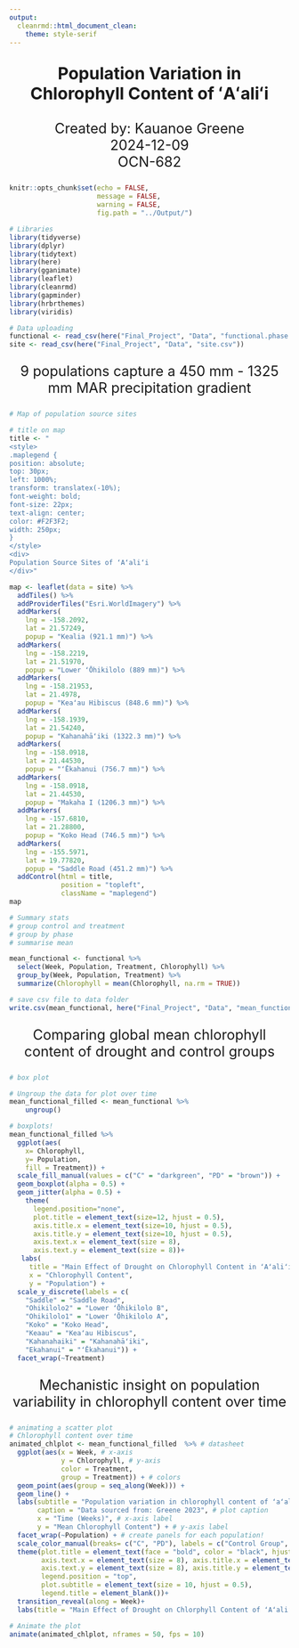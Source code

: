 ```yaml
---
output: 
  cleanrmd::html_document_clean:
    theme: style-serif
---
```


::: {style="text-align: center; font-size: 30px; font-weight: bold; margin-top: 20px; margin-bottom: 20px"}
Population Variation in Chlorophyll Content of ʻAʻaliʻi
:::

::: {style="text-align: center; font-size: 25px; margin-top: 20px; margin-bottom: 20px"}
Created by: Kauanoe Greene  
2024-12-09  
OCN-682  
:::

```r
knitr::opts_chunk$set(echo = FALSE, 
                      message = FALSE, 
                      warning = FALSE, 
                      fig.path = "../Output/")
```


```r
# Libraries  
library(tidyverse)
library(dplyr)
library(tidytext)
library(here)
library(gganimate)
library(leaflet)
library(cleanrmd)
library(gapminder)
library(hrbrthemes)
library(viridis)
```

```r
# Data uploading
functional <- read_csv(here("Final_Project", "Data", "functional.phase.data.csv"))
site <- read_csv(here("Final_Project", "Data", "site.csv"))
```
::: {style="text-align: center; font-size: 25px; margin-top: 20px; margin-bottom: 20px"}
9 populations capture a 450 mm - 1325 mm MAR precipitation gradient
:::

```r
# Map of population source sites

# title on map  
title <- "
<style> 
.maplegend {
position: absolute; 
top: 30px; 
left: 1000%; 
transform: translatex(-10%);
font-weight: bold; 
font-size: 22px; 
text-align: center;
color: #F2F3F2; 
width: 250px;
}
</style> 
<div> 
Population Source Sites of ʻAʻaliʻi 
</div>"

map <- leaflet(data = site) %>% 
  addTiles() %>% 
  addProviderTiles("Esri.WorldImagery") %>% 
  addMarkers(
    lng = -158.2092,
    lat = 21.57249, 
    popup = "Kealia (921.1 mm)") %>% 
  addMarkers(
    lng = -158.2219,
    lat = 21.51970, 
    popup = "Lower ʻŌhikilolo (889 mm)") %>% 
  addMarkers(
    lng = -158.21953,
    lat = 21.4978, 
    popup = "Keaʻau Hibiscus (848.6 mm)") %>% 
  addMarkers(
    lng = -158.1939,
    lat = 21.54240, 
    popup = "Kahanahāʻiki (1322.3 mm)") %>% 
  addMarkers(
    lng = -158.0918,
    lat = 21.44530, 
    popup = "ʻĒkahanui (756.7 mm)") %>% 
  addMarkers(
    lng = -158.0918,
    lat = 21.44530, 
    popup = "Makaha I (1206.3 mm)") %>% 
  addMarkers(
    lng = -157.6810,
    lat = 21.28800, 
    popup = "Koko Head (746.5 mm)") %>% 
  addMarkers(
    lng = -155.5971,
    lat = 19.77820, 
    popup = "Saddle Road (451.2 mm)") %>% 
  addControl(html = title, 
             position = "topleft", 
             className = "maplegend")
map

```


```r

# Summary stats  
# group control and treatment
# group by phase
# summarise mean

mean_functional <- functional %>% 
  select(Week, Population, Treatment, Chlorophyll) %>% 
  group_by(Week, Population, Treatment) %>% 
  summarize(Chlorophyll = mean(Chlorophyll, na.rm = TRUE))

# save csv file to data folder
write.csv(mean_functional, here("Final_Project", "Data", "mean_functional.csv"))

```
::: {style="text-align: center; font-size: 25px; margin-top: 20px; margin-bottom: 20px"}
Comparing global mean chlorophyll content of drought and control groups  
:::

```r

# box plot  

# Ungroup the data for plot over time
mean_functional_filled <- mean_functional %>%
    ungroup()

# boxplots!
mean_functional_filled %>%
  ggplot(aes(
    x= Chlorophyll, 
    y= Population, 
    fill = Treatment)) + 
  scale_fill_manual(values = c("C" = "darkgreen", "PD" = "brown")) + 
  geom_boxplot(alpha = 0.5) + 
  geom_jitter(alpha = 0.5) +
    theme(
      legend.position="none",
      plot.title = element_text(size=12, hjust = 0.5), 
      axis.title.x = element_text(size=10, hjust = 0.5),
      axis.title.y = element_text(size=10, hjust = 0.5),
      axis.text.x = element_text(size = 8), 
      axis.text.y = element_text(size = 8))+
   labs(
     title = "Main Effect of Drought on Chlorophyll Content in ʻAʻaliʻi",
     x = "Chlorophyll Content", 
     y = "Population") + 
  scale_y_discrete(labels = c(
    "Saddle" = "Saddle Road", 
    "Ohikilolo2" = "Lower ʻŌhikilolo B", 
    "Ohikilolo1" = "Lower ʻŌhikilolo A", 
    "Koko" = "Koko Head", 
    "Keaau" = "Keaʻau Hibiscus", 
    "Kahanahaiki" = "Kahanahāʻiki", 
    "Ekahanui" = "ʻĒkahanui")) + 
  facet_wrap(~Treatment)

```

::: {style="text-align: center; font-size: 25px; margin-top: 20px; margin-bottom: 20px"}
Mechanistic insight on population variability in chlorophyll content over time
:::

```r
# animating a scatter plot
# Chlorophyll content over time
animated_chlplot <- mean_functional_filled  %>% # datasheet
  ggplot(aes(x = Week, # x-axis
             y = Chlorophyll, # y-axis
             color = Treatment,
             group = Treatment)) + # colors
  geom_point(aes(group = seq_along(Week))) +
  geom_line() +
  labs(subtitle = "Population variation in chlorophyll content of ʻaʻaliʻi in response to drought stress over time", # plot subtitle
       caption = "Data sourced from: Greene 2023", # plot caption
       x = "Time (Weeks)", # x-axis label
       y = "Mean Chlorophyll Content") + # y-axis label
  facet_wrap(~Population) + # create panels for each population!
  scale_color_manual(breaks= c("C", "PD"), labels = c("Control Group", "Pulse Drought Group"), values = c("darkgreen", "brown")) + # rename legend variables
  theme(plot.title = element_text(face = "bold", color = "black", hjust = 0.5), # bold title
        axis.text.x = element_text(size = 8), axis.title.x = element_text(size = 10), # adjust x-axis labels
        axis.text.y = element_text(size = 8), axis.title.y = element_text(size = 10),   # adjust y-axis labels
        legend.position = "top", 
        plot.subtitle = element_text(size = 10, hjust = 0.5), 
        legend.title = element_blank())+
  transition_reveal(along = Week)+
  labs(title = "Main Effect of Drought on Chlorphyll Content of ʻAʻaliʻi at Week: {round(frame_along)}") # Display the current Week in the title

# Animate the plot
animate(animated_chlplot, nframes = 50, fps = 10)
```

